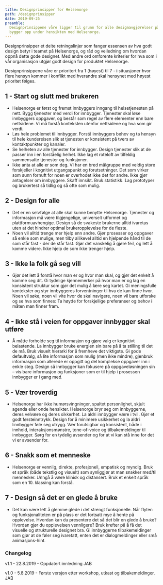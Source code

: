 ```yaml
---
title: Designprinsipper for Helsenorge
path: /designprinsipper
date: 2019-09-25
preamble:
  Designprinsippene våre ligger til grunn for alle designavgjørelser på Helsenorge, og har som hensikt å sørge for at   det vi gjør alltid
  bygger opp under hensikten med Helsenorge.
---
```


Designprinsipper et delte retningslinjer som fanger essensen av hva godt design betyr i teamet på Helsenorge, og råd og veiledning om
hvordan oppnå dette gode designet. Med andre ord omforente kriterier for hva som i vår organisasjon utgjør godt design for produktet
Helsenorge.

Designprinsippene våre er prioritert fra 1 (høyest) til 7 - i situasjoner hvor flere hensyn kommer i konflikt med hverandre skal hensynet
med høyest prioritet følges.

## 1 - Start og slutt med brukeren

- Helsenorge er først og fremst innbyggers inngang til helsetjenesten på nett. Bygg tjenester med verdi for innbygger. Tjenester skal løse
  innbyggers oppgaver, og består som regel av flere elementer enn bare nettsidene. Vi må forstå konteksten utenfor nettsidene og hva som gir
  verdi.
- Løs hele problemet til innbygger. Forstå innbyggers behov og ta hensyn til hele kundereisen slik at tjenesten er konsistent på tvers av
  kontaktpunkter og kanaler.
- Se helheten av alle tjenester for innbygger. Design tjenester slik at de passer inn i en forståelig helhet. Ikke lag et roteloft av
  tilfeldig sammensatte tjenester og funksjoner.
- Ikke anta at alle er som deg. Vi har en bred målgruppe med veldig store forskjeller i kognitivt utgangspunkt og forutsetninger. Det som
  virker som sunn fornuft for noen er overhodet ikke det for andre. Ikke gjør antagelser om innbyggere. Skaff innsikt. Bruk statistikk. Lag
  prototyper og brukertest så tidlig og så ofte som mulig.

## 2 - Design for alle

- Det er en selvfølge at alle skal kunne benytte Helsenorge. Tjenester og informasjon må være tilgjengelige, universelt utformet og
  plattformuavhengige. Design så de svakeste brukerne alltid ivaretas uten at det hindrer optimal brukeropplevelse for de fleste.
- Noen vil alltid trenge mer hjelp enn andre. Gjør prosesser og oppgaver så enkle som mulige, men tilby allikevel alltid en hjelpende hånd
  til de som står fast - der de står fast. Gjør det vanskelig å gjøre feil, og lett å komme videre. Ikke hjelp de som ikke trenger hjelp.

## 3 - Ikke la folk gå seg vill

- Gjør det lett å forstå hvor man er og hvor man skal, og gjør det enkelt å komme seg dit. Gi tydelige kjennemerker på hvor man er og lag en
  konsistent struktur som gjør det mulig å lære seg kartet. Gi meningsfulle kontekster og styr innbyggeres forventninger til hva de kan
  finne hvor. Noen vil søke, noen vil vite hvor de skal navigere, noen vil bare utforske og se hva som finnes: Ta høyde for forskjellige
  preferanser og behov i måten man finner fram.

## 4 - Ikke stå i veien for oppgaver innbygger skal utføre

- Å måtte forholde seg til informasjon og gjøre valg er kognitivt belastende. La innbygger bruke energien sin bare på å ta stilling til det
  de må. Bruk visuelt hierarki for å fremheve det viktigste. Gi gode defaultvalg, så lite informasjon som mulig (men ikke mindre), gjenbruk
  informasjon som allerede er oppgitt og del komplekse oppgaver inn i enkle steg. Design så innbygger kan fokusere på oppgaveløsningen sin –
  vis bare informasjon og funksjoner som er til hjelp i prosessen innbygger er i gang med.

## 5 - Vær troverdig

- Helsenorge har ikke humørsvingninger, spaltet personlighet, skjult agenda eller onde hensikter. Helsenorge bryr seg om innbyggerne, deres
  velvære og deres sikkerhet. La aldri innbygger være i tvil. Gjør et godt førsteinntrykk. Design for å minimere usikkerhet og la aldri
  linnbygger føle seg utrygg. Vær forutsigbar og konsistent, både i innhold, interaksjonsmønstre, tone-of-voice og tilbakemeldinger til
  innbygger. Sørg for en tydelig avsender og for at vi kan stå inne for det vi er avsender for.

## 6 - Snakk som et menneske

- Helsenorge er vennlig, direkte, profesjonell, empatisk og myndig. Bruk et språk (både tekstlig og visuelt) som synliggjør at man snakker
  med/til mennesker. Unngå å være klinisk og distansert. Bruk et enkelt språk som en 10. klassing kan forstå.

## 7 - Design så det er en glede å bruke

- Det kan være lett å glemme glede i det strengt funksjonelle. Når flyten og funksjonaliteten er på plass er det fortsatt mye å hente på
  opplevelse. Hvordan kan du presentere det så det blir en glede å bruke? Hvordan gjør du opplevelsen vennligere? Bruk krefter på å få det
  visuelle og strukturelle designet bra. Gi innbyggerne tilbakemeldinger som gjør at de føler seg ivaretatt, enten det er dialogmeldinger
  eller små animasjons-hint.

### Changelog

v1.1 - 22.8.2019 - Oppdatert innledning JAB

v1.0 - 5.8.2019 - Første versjon etter workshop, utkast og tilbakemeldinger. JAB
